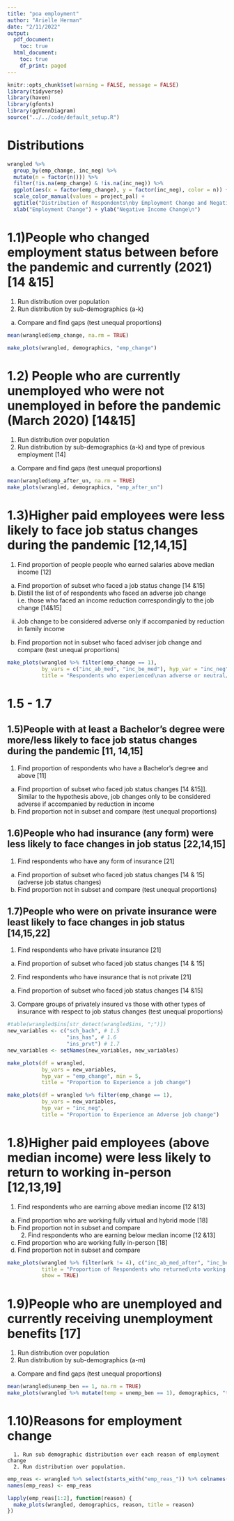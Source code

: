 ```yaml
---
title: "poa employment"
author: "Arielle Herman"
date: "2/11/2022"
output:
  pdf_document:
    toc: true
  html_document:
    toc: true
    df_print: paged
---
```


```r
knitr::opts_chunk$set(warning = FALSE, message = FALSE)
library(tidyverse)
library(haven)
library(gfonts)
library(ggVennDiagram)
source("../../code/default_setup.R")
```

# Distributions

```r
wrangled %>%
  group_by(emp_change, inc_neg) %>%
  mutate(n = factor(n())) %>%
  filter(!is.na(emp_change) & !is.na(inc_neg)) %>%
  ggplot(aes(x = factor(emp_change), y = factor(inc_neg), color = n)) + geom_jitter() +
  scale_color_manual(values = project_pal) +
  ggtitle("Distribution of Respondents\nby Employment Change and Negative Income Change") +
  xlab("Employment Change") + ylab("Negative Income Change\n")
```

# 1.1)People who changed employment status between before the pandemic and currently (2021) [14 &15]

1.	Run distribution over population
2.	Run distribution by sub-demographics (a-k)
a.	Compare and find gaps (test unequal proportions)


```r
mean(wrangled$emp_change, na.rm = TRUE)

make_plots(wrangled, demographics, "emp_change")
```

# 1.2) People who are currently unemployed who were not unemployed in before the pandemic (March 2020)  [14&15]

1.	Run distribution over population
2.	Run distribution by sub-demographics (a-k) and type of previous employment [14]
a.	Compare and find gaps (test unequal proportions)

```r
mean(wrangled$emp_after_un, na.rm = TRUE)
make_plots(wrangled, demographics, "emp_after_un")
```

# 1.3)Higher paid employees were less likely to face job status changes during the pandemic [12,14,15]

1.	Find proportion of people people who earned salaries above median income [12]
a.	Find proportion of subset who faced a job status change [14 &15]
i.	Distill the list of of respondents who faced an adverse job change i.e. those who faced an income reduction correspondingly to the job change [14&15]
ii.	Job change to be considered adverse only if accompanied by reduction in family income
b.	Find proportion not in subset who faced adviser job change and compare (test unequal proportions)

```r
make_plots(wrangled %>% filter(emp_change == 1),
           by_vars = c("inc_ab_med", "inc_be_med"), hyp_var = "inc_neg",
           title = "Respondents who experienced\nan adverse or neutral/positive job change")
```

# 1.5 - 1.7

## 1.5)People with at least a Bachelor’s degree were more/less likely to face job status changes during the pandemic [11, 14,15]

1.	Find proportion of respondents who have a Bachelor’s degree and above [11]
a.	Find proportion of subset who faced job status changes [14 &15]]. Similar to the hypothesis above, job changes only to be considered adverse if accompanied by reduction in income
b.	Find proportion not in subset and compare (test unequal proportions)

## 1.6)People who had insurance (any form) were less likely to face changes in job status [22,14,15]

1.	Find respondents who have any form of insurance [21]
a.	Find proportion of subset who faced job status changes [14 & 15] (adverse job status changes)
b.	Find proportion not in subset and compare (test unequal proportions)

## 1.7)People who were on private insurance were least likely to face changes in job status [14,15,22]

1.	Find respondents who have private insurance [21]
a.	Find proportion of subset who faced job status changes [14 & 15]
2.	Find respondents who have insurance that is not private [21]
a.	Find proportion of subset who faced job status changes [14 &15]
3.	Compare groups of privately insured vs those with other types of insurance with respect to job status changes (test unequal proportions)

```r
#table(wrangled$ins[str_detect(wrangled$ins, ";")])
new_variables <- c("sch_bach", # 1.5
                   "ins_has", # 1.6
                   "ins_prvt") # 1.7
new_variables <- setNames(new_variables, new_variables)

make_plots(df = wrangled,
           by_vars = new_variables,
           hyp_var = "emp_change", min = 5,
           title = "Proportion to Experience a job change")

make_plots(df = wrangled %>% filter(emp_change == 1),
           by_vars = new_variables,
           hyp_var = "inc_neg",
           title = "Proportion to Experience an Adverse job change")
```

# 1.8)Higher paid employees (above median income) were less likely to return to working in-person [12,13,19]

1.	Find respondents who are earning above median income [12 &13]
a.	Find proportion who are working fully virtual and hybrid mode [18]
b.	Find proportion not in subset and compare
       2. Find respondents who are earning below median income [12 &13]
a.	Find proportion who are working fully in-person [18]
b.	Find proportion not in subset and compare

```r
make_plots(wrangled %>% filter(wrk != 4), c("inc_ab_med_after", "inc_be_pov_after"), "wrk_in",
           title = "Proportion of Respondents who returned\nto working in-person or hybrid",
           show = TRUE)
```

# 1.9)People who are unemployed and currently receiving unemployment benefits [17]

1.	Run distribution over population
2.	Run distribution by sub-demographics (a-m)
a.	Compare and find gaps (test unequal proportions)

```r
mean(wrangled$unemp_ben == 1, na.rm = TRUE)
make_plots(wrangled %>% mutate(temp = unemp_ben == 1), demographics, "temp")
```


# 1.10)Reasons for employment change
      1. Run sub demographic distribution over each reason of employment change
      2. Run distribution over population.
```r
emp_reas <- wrangled %>% select(starts_with("emp_reas_")) %>% colnames()
names(emp_reas) <- emp_reas

lapply(emp_reas[1:2], function(reason) {
  make_plots(wrangled, demographics, reason, title = reason)
})
```